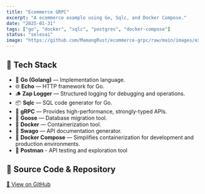 ```yaml
---
title: "Ecommerce GRPC"
excerpt: "A ecommerce example using Go, Sqlc, and Docker Compose."
date: "2025-01-31"
tags: ["go", "docker", "sqlc", "postgres", "docker-compose"]
status: "selesai"
image: "https://github.com/MamangRust/ecommerce-grpc/raw/main/images/example.png?raw=true"
---
```




## 🧰 Tech Stack

- 🐹 **Go (Golang)** — Implementation language.
- 🌐 **Echo** — HTTP framework for Go.
- 🪵 **Zap Logger** — Structured logging for debugging and operations.
- 📦 **Sqlc** — SQL code generator for Go.
- 🚀 **gRPC** — Provides high-performance, strongly-typed APIs.
- 🧳 **Goose** — Database migration tool.
- 🐳 **Docker** — Containerization tool.
- 📃 **Swago** — API documentation generator.
- 🧱 **Docker Compose** — Simplifies containerization for development and production environments.
- 🧰 **Postman** - API testing and exploration tool


## 🔗 Source Code & Repository
[📌 View on GitHub](https://github.com/MamangRust/ecommerce-grpc)